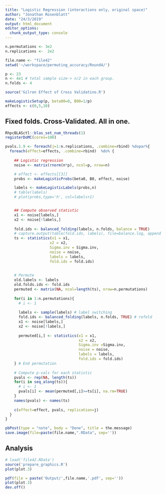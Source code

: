 ```yaml
---
title: "Logistic Regression (interactions only, original space)"
author: "Jonathan Rosenblatt"
date: "24/3/2019"
output: html_document
editor_options: 
  chunk_output_type: console
---
```


```r
n.permutations <- 3e2
n.replications <-  2e2
```


```r
file.name <- "file42"
setwd('~/workspace/permuting_accuracy/Round4/')

p <- 23
n <- 4e1 # total sample size-> n/2 in each group.
n.folds <- 4

source('Gilron Effect of Cross Validatino.R')

makeLogisticSetup(p, beta00=0, B00=1/p)
effects <- c(0,5,10)
```


## Fixed folds. Cross-Validated. All in one.
```r
RhpcBLASctl::blas_set_num_threads(1)
registerDoMC(cores=100)
```

```r
pvals.1.9 <- foreach(j=1:n.replications, .combine=rbind) %dopar%{
  foreach(effect=effects, .combine=rbind)  %do% {
    
    ## Logistic regression
    noise <- matrix(rnorm(n*p), ncol=p, nrow=n)

    # effect <- effects[[3]]
    probs <- makeLogisticProbs(beta0, B0, effect, noise)

    labels <- makeLogisticLabels(probs,n)
    # table(labels)
    # plot(probs,type='h', col=labels+1)


    ## Compute observed statistic
    x1 <- noise[labels,]
    x2 <- noise[!labels,]
   
    fold.ids <- balanced_folding(labels, n.folds, balance = TRUE)
    # capture.output(table(fold.ids, labels), file=balance.log, append = TRUE)
    ts <- statistics(x1 = x1, 
                    x2 = x2, 
                    Sigma.inv = Sigma.inv, 
                    noise = noise, 
                    labels = labels, 
                    fold.ids = fold.ids)
    
    
    # Permute
    old.labels <- labels
    old.folds.ids <- fold.ids
    permuted <- matrix(NA, ncol=length(ts), nrow=n.permutations)
    
    for(i in 1:n.permutations){
      # i <- 1
      
      labels <- sample(labels) # label switching
      fold.ids <- balanced_folding(labels, n.folds, TRUE) # refold
      x1 <- noise[labels,]
      x2 <- noise[!labels,]
      
      permuted[i,] <- statistics(x1 = x1, 
                                 x2 = x2,
                                 Sigma.inv =Sigma.inv, 
                                 noise = noise,
                                 labels = labels,
                                 fold.ids = fold.ids)
    } # End permutation
    
    # Compute p-vals for each statistic
    pvals <- rep(NA, length(ts))
    for(i in seq_along(ts)){
      # i <- 1
      pvals[i] <- mean(permuted[,i]>=ts[i], na.rm=TRUE)
    }
    names(pvals) <- names(ts)
    
    c(effect=effect, pvals, replication=j) 
  }
} 

pbPost(type = "note", body = "Done", title = the.message)
save.image(file=paste(file.name,".RData", sep=''))
```

## Analysis
```r
# load('file42.RData')
source('prepare_graphics.R')
plot(plot.3)
```

```r
pdf(file = paste('Output/',file.name,'.pdf', sep=''))
plot(plot.3)
dev.off()
```

